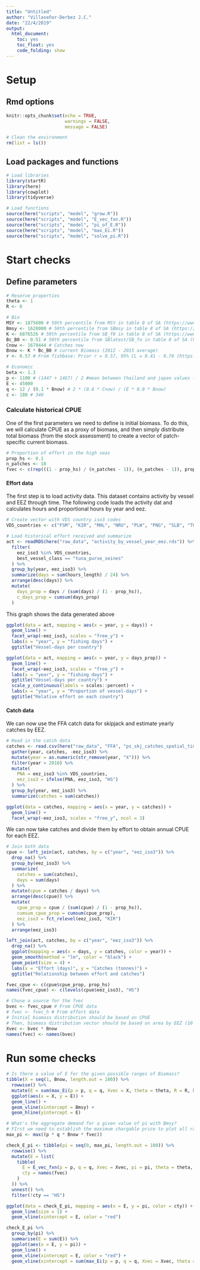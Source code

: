 ```yaml
---
title: "Untitled"
author: "Villaseñor-Derbez J.C."
date: "22/4/2019"
output:
  html_document:
    toc: yes
    toc_float: yes
    code_folding: show
---
```

# Setup

## Rmd options

```r
knitr::opts_chunk$set(echo = TRUE,
                      warnings = FALSE,
                      message = FALSE)

# Clean the environment
rm(list = ls())
```

## Load packages and functions

```r
# Load libraries
library(startR)
library(here)
library(cowplot)
library(tidyverse)

# Load functions
source(here("scripts", "model", "grow.R"))
source(here("scripts", "model", "E_vec_fxn.R"))
source(here("scripts", "model", "pi_of_E.R"))
source(here("scripts", "model", "max_Ei.R"))
source(here("scripts", "model", "solve_pi.R"))
```

# Start checks

## Define parameters

```r
# Reserve properties
theta <- 1
R <- 0

# Bio
MSY <- 1875600 # 50th percentile from MSY in table 8 of SA (https://www.wcpfc.int/node/27490)
Bmsy <- 1628000 # 50th percentile from SBmsy in table 8 of SA (https://www.wcpfc.int/node/27490)
K <- 6876526 # 50th percentile from SB_f0 in table 8 of SA (https://www.wcpfc.int/node/27490)
Bc_B0 <- 0.51 # 50th percentile from SBlatest/SB_fo in table 8 of SA (https://www.wcpfc.int/node/27490)
Cnow <- 1679444 # Catches now
Bnow <- K * Bc_B0 # current Biomass (2012 - 2015 average)
r <- 0.57 # From fishbase: Prior r = 0.57, 95% CL = 0.41 - 0.78 (https://www.fishbase.in/summary/107#)

# Economic
beta <- 1.3
p <- 1100 # (1447 + 1467) / 2 #mean between thailand and japan values (Value of WCPFC-CA tuna fisheries 2017 report)
E <- 45000
q <- 12 / (0.1 * Bnow) # 2 * (0.8 * Cnow) / (E * 0.8 * Bnow)
c <- 180 # 340
```


### Calculate historical CPUE

One of the first parameters we need to define is initial biomass. To do this, we will calculate CPUE as a proxy of biomass, and then simply distribute total biomass (from the stock assessment) to create a vector of patch-specific current biomass.

```r
# Proportion of effort in the high seas
prop_hs <- 0.1
n_patches <- 10
fvec <- c(rep(((1 - prop_hs) / (n_patches - 1)), (n_patches - 1)), prop_hs)
```

#### Effort data

The first step is to load activity data. This dataset contains activity by vessel and EEZ through time. The following code loads the activity dat and calculates hours and proportional hours by year and eez.

```r
# Create vector with VDS country iso3 codes
VDS_countries <- c("FSM", "KIR", "MHL", "NRU", "PLW", "PNG", "SLB", "TUV", "TKL")

# Load historical effort received and summarize
act <- readRDS(here("raw_data", "activity_by_vessel_year_eez.rds")) %>%
  filter(
    eez_iso3 %in% VDS_countries,
    best_vessel_class == "tuna_purse_seines"
  ) %>%
  group_by(year, eez_iso3) %>%
  summarize(days = sum(hours_length) / 24) %>%
  arrange(desc(days)) %>%
  mutate(
    days_prop = days / (sum(days) / (1 - prop_hs)),
    c_days_prop = cumsum(days_prop)
  )
```

This graph shows the data generated above

```r
ggplot(data = act, mapping = aes(x = year, y = days)) +
  geom_line() +
  facet_wrap(~eez_iso3, scales = "free_y") +
  labs(x = "year", y = "fishing days") +
  ggtitle("Vessel-days per country")
```

```r
ggplot(data = act, mapping = aes(x = year, y = days_prop)) +
  geom_line() +
  facet_wrap(~eez_iso3, scales = "free_y") +
  labs(x = "year", y = "fishing days") +
  ggtitle("Vessel-days per country") +
  scale_y_continuous(labels = scales::percent) +
  labs(x = "year", y = "Proportion of vessel-days") +
  ggtitle("Relative effort on each country")
```

#### Catch data

We can now use the FFA catch data for skipjack and estimate yearly catches by EEZ.

```r
# Read in the catch data
catches <- read.csv(here("raw_data", "FFA", "ps_skj_catches_spatial_timeseries.csv"), stringsAsFactors = F) %>%
  gather(year, catches, -eez_iso3) %>%
  mutate(year = as.numeric(str_remove(year, "X"))) %>%
  filter(year > 2010) %>%
  mutate(
    PNA = eez_iso3 %in% VDS_countries,
    eez_iso3 = ifelse(PNA, eez_iso3, "HS")
  ) %>%
  group_by(year, eez_iso3) %>%
  summarize(catches = sum(catches))
```

```r
ggplot(data = catches, mapping = aes(x = year, y = catches)) +
  geom_line() +
  facet_wrap(~eez_iso3, scales = "free_y", ncol = 3)
```

We can now take catches and divide them by effort to obtain annual CPUE for each EEZ.

```r
# Join both data
cpue <- left_join(act, catches, by = c("year", "eez_iso3")) %>%
  drop_na() %>%
  group_by(eez_iso3) %>%
  summarize(
    catches = sum(catches),
    days = sum(days)
  ) %>%
  mutate(cpue = catches / days) %>%
  arrange(desc(cpue)) %>%
  mutate(
    cpue_prop = cpue / (sum(cpue) / (1 - prop_hs)),
    cumsum_cpue_prop = cumsum(cpue_prop),
    eez_iso3 = fct_relevel(eez_iso3, "KIR")
  ) %>%
  arrange(eez_iso3)
```

```r
left_join(act, catches, by = c("year", "eez_iso3")) %>%
  drop_na() %>% 
  ggplot(mapping = aes(x = days, y = catches, color = year)) +
  geom_smooth(method = "lm", color = "black") +
  geom_point(size = 4) +
  labs(x = "Effort (days)", y = "Catches (tonnes)") +
  ggtitle("Relationship between effort and catches")
```

```r
fvec_cpue <- c(cpue$cpue_prop, prop_hs)
names(fvec_cpue) <- c(levels(cpue$eez_iso3), "HS")

# Chose a source for the fvec
bvec <- fvec_cpue # From CPUE data
# fvec <- fvec_h # From effort data
# Initial biomass distribution should be based on CPUE
# Then, biomass distribution vector should be based on area by EEZ (10 % to HS)
Xvec <- bvec * Bnow
names(fvec) <- names(bvec)
```


# Run some checks

```r
# Is there a value of E for the given possible ranges of Biomass?
tibble(X = seq(1, Bnow, length.out = 100)) %>%
  rowwise() %>%
  mutate(E = sum(max_Ei(p = p, q = q, Xvec = X, theta = theta, R = R, beta = beta, c = c))) %>%
  ggplot(aes(x = X, y = E)) +
  geom_line() +
  geom_vline(xintercept = Bmsy) +
  geom_hline(yintercept = E)
```


```r
# What's the aggregate demand for a given value of pi with Bmsy?
# FIrst we need to establish the maximum chargable price to plot all ranges from 0 to max_pi
max_pi <- max((p * q * Bnow * fvec))

check_E_pi <- tibble(pi = seq(0, max_pi, length.out = 100)) %>%
  rowwise() %>%
  mutate(E = list(
    tibble(
      E = E_vec_fxn(p = p, q = q, Xvec = Xvec, pi = pi, theta = theta, R = R, beta = beta, c = c),
      cty = names(fvec)
    )
  )) %>%
  unnest() %>%
  filter(!cty == "HS")
```

```r
ggplot(data = check_E_pi, mapping = aes(x = E, y = pi, color = cty)) +
  geom_line(size = 1) +
  geom_vline(xintercept = E, color = "red")
```



```r
check_E_pi %>%
  group_by(pi) %>%
  summarise(E = sum(E)) %>%
  ggplot(aes(x = E, y = pi)) +
  geom_line() +
  geom_vline(xintercept = E, color = "red") +
  geom_vline(xintercept = sum(max_Ei(p = p, q = q, Xvec = Xvec, theta = theta, R = R, beta = beta, c = c)[1:(n_patches - 1)]))
```

